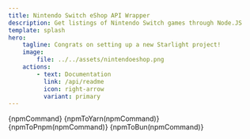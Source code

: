 ```yaml
---
title: Nintendo Switch eShop API Wrapper
description: Get listings of Nintendo Switch games through Node.JS
template: splash
hero:
    tagline: Congrats on setting up a new Starlight project!
    image:
        file: ../../assets/nintendoeshop.png
    actions:
        - text: Documentation
          link: /api/readme
          icon: right-arrow
          variant: primary
---
```



<CardGrid stagger>
	<Card title="Installation" icon="seti:javascript">
		<Tabs>
  <TabItem label="npm" icon="seti:npm">
    {npmCommand}
  </TabItem>
  <TabItem label="yarn" icon="seti:yarn">
    {npmToYarn(npmCommand)}
  </TabItem>
  <TabItem label="pnpm" icon="pnpm">
    {npmToPnpm(npmCommand)}
  </TabItem>
  <TabItem label="bun" icon="bun">
    {npmToBun(npmCommand)}
  </TabItem>
</Tabs>
	</Card>

</CardGrid>
